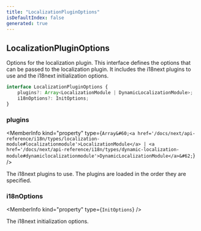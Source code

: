 ```yaml
---
title: "LocalizationPluginOptions"
isDefaultIndex: false
generated: true
---
```



<!-- This file was generated from the CommandKit source. Do not modify. Instead, re-run the "docgen" script -->


## LocalizationPluginOptions

<GenerationInfo sourceFile="packages/i18n/src/i18n.ts" sourceLine="55" packageName="@commandkit/i18n" />

Options for the localization plugin.
This interface defines the options that can be passed to the localization plugin.
It includes the i18next plugins to use and the i18next initialization options.

```ts title="Signature"
interface LocalizationPluginOptions {
    plugins?: Array<LocalizationModule | DynamicLocalizationModule>;
    i18nOptions?: InitOptions;
}
```

<div className="members-wrapper">

### plugins

<MemberInfo kind="property" type={`Array&#60;<a href='/docs/next/api-reference/i18n/types/localization-module#localizationmodule'>LocalizationModule</a> | <a href='/docs/next/api-reference/i18n/types/dynamic-localization-module#dynamiclocalizationmodule'>DynamicLocalizationModule</a>&#62;`}   />

The i18next plugins to use. The plugins are loaded in the order they are
specified.
### i18nOptions

<MemberInfo kind="property" type={`InitOptions`}   />

The i18next initialization options.


</div>
